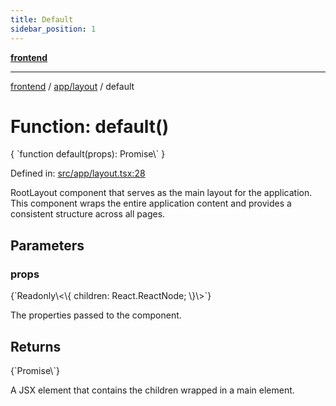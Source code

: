 ```yaml
---
title: Default
sidebar_position: 1
---
```



[**frontend**](../../..)

***

[frontend](../../..) / [app/layout](..) / default

# Function: default()

<CodeBlock language="ts">
{ `function default(props): Promise\<Element\>` }
</CodeBlock>

Defined in: [src/app/layout.tsx:28](https://github.com/svsticky/CommitteeClash/blob/8a31d8fc8422df670b3b4cb3b5fd558ecdeabb90/frontend/src/app/layout.tsx#L28)

RootLayout component that serves as the main layout for the application.
This component wraps the entire application content and provides a consistent
structure across all pages.

## Parameters

### props
<CodeBlock language="ts">
{`Readonly\<\{ children: React.ReactNode; \}\>`}
</CodeBlock>

The properties passed to the component.

## Returns
<CodeBlock language="ts">
{`Promise\<Element\>`}
</CodeBlock>

A JSX element that contains the children wrapped in a main element.
